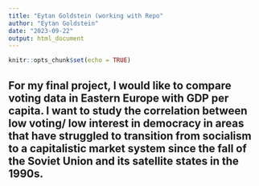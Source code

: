 ```yaml
---
title: "Eytan Goldstein (working with Repo"
author: "Eytan Goldstein"
date: "2023-09-22"
output: html_document
---
```


```r
knitr::opts_chunk$set(echo = TRUE)
```

## For my final project, I would like to compare voting data in Eastern Europe with GDP per capita. I want to study the correlation between low voting/ low interest in democracy in areas that have struggled to transition from socialism to a capitalistic market system since the fall of the Soviet Union and its satellite states in the 1990s. 
